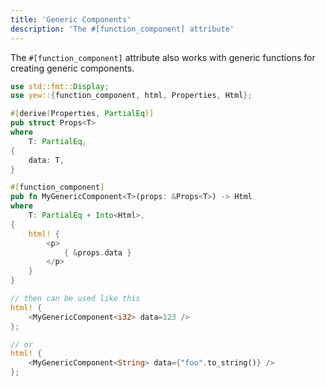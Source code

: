 ```yaml
---
title: 'Generic Components'
description: 'The #[function_component] attribute'
---
```



The `#[function_component]` attribute also works with generic functions for creating generic components.

```rust
use std::fmt::Display;
use yew::{function_component, html, Properties, Html};

#[derive(Properties, PartialEq)]
pub struct Props<T>
where
    T: PartialEq,
{
    data: T,
}

#[function_component]
pub fn MyGenericComponent<T>(props: &Props<T>) -> Html
where
    T: PartialEq + Into<Html>,
{
    html! {
        <p>
            { &props.data }
        </p>
    }
}

// then can be used like this
html! {
    <MyGenericComponent<i32> data=123 />
};

// or
html! {
    <MyGenericComponent<String> data={"foo".to_string()} />
};
```
